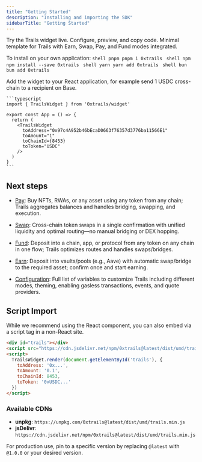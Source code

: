 ```yaml
---
title: "Getting Started"
description: "Installing and importing the SDK"
sidebarTitle: "Getting Started"
---
```


<div className="not-prose grid gap-x-4 gap-y-2 sm:grid-cols-2 md:grid-cols-3">
  <Card title="Live Demo" icon="bolt" href="https://demo.trails.build/widget">
    Try the Trails widget live. Configure, preview, and copy code.
  </Card>

  <Card title="React Starter Kit" icon="code" href="https://github.com/0xsequence-demos/trails-starter">
    Minimal template for Trails with Earn, Swap, Pay, and Fund modes integrated.
  </Card>
</div>



To install on your own application:
<Steps>
  <Step title="Install the SDK">
    <CodeGroup>
    ```shell pnpm
    pnpm i 0xtrails
    ```
    ```shell npm
    npm install --save 0xtrails
    ```
    ```shell yarn
    yarn add 0xtrails
    ```
    ```shell bun
    bun add 0xtrails
    ```
    </CodeGroup>
  </Step>
  
  <Step title="Import and Use the Widget">
    Add the widget to your React application, for example send 1 USDC cross-chain to a recipient on Base.

    ```typescript
    import { TrailsWidget } from '0xtrails/widget'

    export const App = () => {
      return (
        <TrailsWidget
          toAddress="0x97c4A952b46bEcaD0663f76357d3776ba11566E1"
          toAmount="1" 
          toChainId={8453}
          toToken="USDC"
        />
      )
    }
    ```
  </Step>
</Steps>


## Next steps

- [Pay](/examples/pay): Buy NFTs, RWAs, or any asset using any token from any chain; Trails aggregates balances and handles bridging, swapping, and execution.
- [Swap](/examples/swap): Cross-chain token swaps in a single confirmation with unified liquidity and optimal routing—no manual bridging or DEX hopping.
- [Fund](/examples/fund): Deposit into a chain, app, or protocol from any token on any chain in one flow; Trails optimizes routes and handles swaps/bridges.
- [Earn](/examples/earn): Deposit into vaults/pools (e.g., Aave) with automatic swap/bridge to the required asset; confirm once and start earning.

- [Configuration](/sdk/configuration): Full list of variables to customize Trails including different modes, theming, enabling gasless transactions, events, and quote providers.


## Script Import

While we recommend using the React component, you can also embed via a script tag in a non-React site.

```html
<div id="trails"></div>
<script src="https://cdn.jsdelivr.net/npm/0xtrails@latest/dist/umd/trails.min.js"></script>
<script>
  TrailsWidget.render(document.getElementById('trails'), {
    toAddress: '0x...',
    toAmount: '0.1',
    toChainId: 8453,
    toToken: '0xUSDC...'
  })
</script>
```

### Available CDNs

- **unpkg**: `https://unpkg.com/0xtrails@latest/dist/umd/trails.min.js`
- **jsDelivr**: `https://cdn.jsdelivr.net/npm/0xtrails@latest/dist/umd/trails.min.js`

For production use, pin to a specific version by replacing `@latest` with `@1.0.0` or your desired version. 